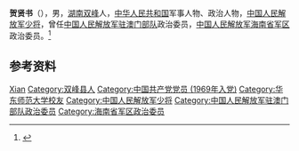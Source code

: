 '''贺贤书'''（{{bd|1947年|8月9日|}}），男，[[湖南|湖南]][[双峰县|双峰]]人，[[中华人民共和国|中华人民共和国]]军事人物、政治人物，[[中国人民解放军少将|中国人民解放军少将]]，曾任[[中国人民解放军驻澳门部队|中国人民解放军驻澳门部队]]政治委员，[[中国人民解放军海南省军区|中国人民解放军海南省军区]]政治委员。<ref>{{Cite web|title=驻港又驻澳　一生都荣耀--记中国人民解放军驻澳门部队政委贺贤书少将|url=http://www.chinanews.com/zhonghuawenzhai/200003/new/1_copy(43).html|accessdate=2020-07-06|work=羊城晚报|author=曹辉|archive-date=2007-12-04|archive-url=https://web.archive.org/web/20071204091233/http://www.chinanews.com/zhonghuawenzhai/200003/new/1_copy(43).html|dead-url=no}}</ref>

== 参考资料 ==
{{reflist}}

{{start box}}
{{s-mil|pla}}
{{s-new}}
{{s-title|[[中国人民解放军驻澳门部队|中国人民解放军驻澳门部队]]政治委员|1999年4月－2001年1月}}
{{s-after|[[刘良凯|刘良凯]]}}
{{s-before|[[周传统|周传统]]}}
{{s-title|[[中国人民解放军海南省军区|中国人民解放军海南省军区]]政治委员|2001年1月－2007年8月}}
{{s-after|[[刘鼎新|刘鼎新]]}}
{{end box}}

{{中国人物小作品}}

{{Authority control}}
{{DEFAULTSORT:He贺}}
[[Category:贺姓|Xian]]
[[Category:双峰县人|Category:双峰县人]]
[[Category:中国共产党党员_(1969年入党)|Category:中国共产党党员 (1969年入党)]]
[[Category:华东师范大学校友|Category:华东师范大学校友]]
[[Category:中国人民解放军少将|Category:中国人民解放军少将]]
[[Category:中国人民解放军驻澳门部队政治委员|Category:中国人民解放军驻澳门部队政治委员]]
[[Category:海南省军区政治委员|Category:海南省军区政治委员]]